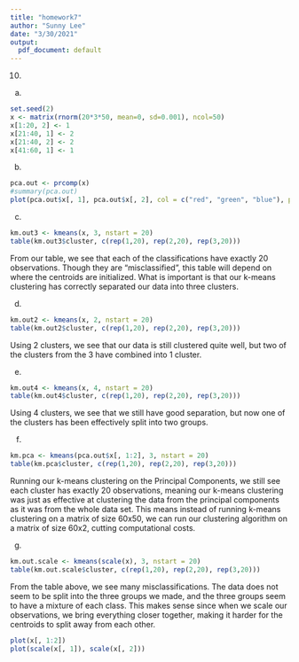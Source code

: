 ```yaml
---
title: "homework7"
author: "Sunny Lee"
date: "3/30/2021"
output:
  pdf_document: default
---
```


10) 
a)
```r
set.seed(2)
x <- matrix(rnorm(20*3*50, mean=0, sd=0.001), ncol=50)
x[1:20, 2] <- 1
x[21:40, 1] <- 2
x[21:40, 2] <- 2
x[41:60, 1] <- 1
```

b)
```r
pca.out <- prcomp(x)
#summary(pca.out)
plot(pca.out$x[, 1], pca.out$x[, 2], col = c("red", "green", "blue"), pch = 19)

```

c)
```r
km.out3 <- kmeans(x, 3, nstart = 20)
table(km.out3$cluster, c(rep(1,20), rep(2,20), rep(3,20)))
```

From our table, we see that each of the classifications have exactly 20 observations. Though they are "misclassified", this table will depend on where the centroids are initialized. What is important is that our k-means clustering has correctly separated our data into three clusters. 

d)
```r
km.out2 <- kmeans(x, 2, nstart = 20)
table(km.out2$cluster, c(rep(1,20), rep(2,20), rep(3,20)))
```
Using 2 clusters, we see that our data is still clustered quite well, but two of the clusters from the 3 have combined into 1 cluster. 

e)
```r
km.out4 <- kmeans(x, 4, nstart = 20)
table(km.out4$cluster, c(rep(1,20), rep(2,20), rep(3,20)))

```
Using 4 clusters, we see that we still have good separation, but now one of the clusters has been effectively split into two groups. 

f) 
```r
km.pca <- kmeans(pca.out$x[, 1:2], 3, nstart = 20)
table(km.pca$cluster, c(rep(1,20), rep(2,20), rep(3,20)))
```
Running our k-means clustering on the Principal Components, we still see each cluster has exactly 20 observations, meaning our k-means clustering was just as effective at clustering the data from the principal components as it was from the whole data set. This means instead of running k-means clustering on a matrix of size 60x50, we can run our clustering algorithm on a matrix of size 60x2, cutting computational costs. 

g) 
```r
km.out.scale <- kmeans(scale(x), 3, nstart = 20)
table(km.out.scale$cluster, c(rep(1,20), rep(2,20), rep(3,20)))
```
From the table above, we see many misclassifications. The data does not seem to be split into the three groups we made, and the three groups seem to have a mixture of each class. This makes sense since when we scale our observations, we bring everything closer together, making it harder for the centroids to split away from each other. 
```r
plot(x[, 1:2])
plot(scale(x[, 1]), scale(x[, 2]))
```